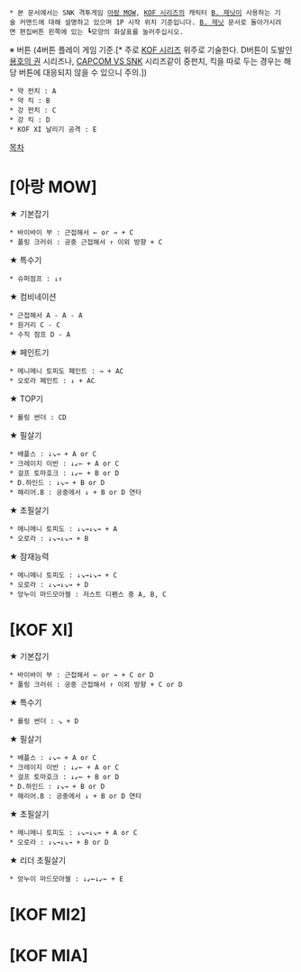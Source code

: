  * 본 문서에서는 SNK 격투게임 [[아랑 MOW]], [[KOF 시리즈]]의 캐릭터 [[B. 제닛]]이 사용하는 기술 커맨드에 대해 설명하고 있으며 1P 시작 위치 기준입니다. [[B. 제닛]] 문서로 돌아가시려면 편집버튼 왼쪽에 있는 ┗모양의 화살표를 눌러주십시오.

※ 버튼 (4버튼 플레이 게임 기준.[* 주로 [[KOF 시리즈]] 위주로 기술한다. D버튼이 도발인 [[용호의 권]] 시리즈나, [[CAPCOM VS SNK]] 시리즈같이 중펀치, 킥을 따로 두는 경우는 해당 버튼에 대응되지 않을 수 있으니 주의.])
 * 약 펀치 : A
 * 약 킥 : B
 * 강 펀치 : C
 * 강 킥 : D
 * KOF XI 날리기 공격 : E

[[목차]]
= [아랑 MOW] =

★ 기본잡기
 * 바이바이 부 : 근접해서 ← or → + C
 * 폴링 크러쉬 : 공중 근접해서 ↑ 이외 방향 + C

★ 특수기
 * 슈퍼점프 : ↓↑

★ 컴비네이션
 * 근접해서 A - A - A
 * 원거리 C - C
 * 수직 점프 D - A

★ 페인트기
 * 메니메니 토피도 페인트 : → + AC
 * 오로라 페인트 : ↓ + AC

★ TOP기
 * 롤링 썬더 : CD

★ 필살기
 * 배플스 : ↓↘→ + A or C
 * 크레이지 이반 : ↓↙← + A or C
 * 걸프 토마호크 : ↓↙← + B or D
 * D.하인드 : ↓↘→ + B or D
 * 해리어.B : 공중에서 ↓ + B or D 연타

★ 초필살기
 * 메니메니 토피도 : ↓↘→↓↘→ + A
 * 오로라 : ↓↘→↓↘→ + B

★ 잠재능력
 * 메니메니 토피도 : ↓↘→↓↘→ + C
 * 오로라 : ↓↘→↓↘→ + D
 * 앙누이 마드모아젤 : 저스트 디펜스 중 A, B, C

= [KOF XI] =

★ 기본잡기
 * 바이바이 부 : 근접해서 ← or → + C or D
 * 폴링 크러쉬 : 공중 근접해서 ↑ 이외 방향 + C or D

★ 특수기
 * 롤링 썬더 : ↘ + D

★ 필살기
 * 배플스 : ↓↘→ + A or C
 * 크레이지 이반 : ↓↙← + A or C
 * 걸프 토마호크 : ↓↙← + B or D
 * D.하인드 : ↓↘→ + B or D
 * 해리어.B : 공중에서 ↓ + B or D 연타

★ 초필살기
 * 메니메니 토피도 : ↓↘→↓↘→ + A or C
 * 오로라 : ↓↘→↓↘→ + B or D

★ 리더 초필살기
 * 앙누이 마드모아젤 : ↓↙←↓↙← + E

= [KOF MI2] =

= [KOF MIA] =
